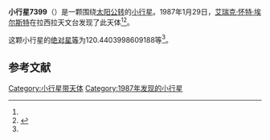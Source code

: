 {{Infobox planet
| bgcolour = #FFFFC0
| name = 7399
| symbol = 
| image = 
| caption = 
| discovery = yes
| discovery_ref = 
| discoverer = [[艾瑞克·怀特·埃尔斯特|艾瑞克·怀特·埃尔斯特]]
| discovery_site = [[拉西拉天文台|拉西拉天文台]] 
| discovered = 1987年1月29日
| designations = yes
| mp_name = 
| named_after = 
| alt_names = 1987 BC2/ 1965 UU / 1972 VH1 / 1989 SV
| mp_category = [[主带小行星|主带小行星]]
| orbit_ref = <ref name="a">[http://ssd.jpl.nasa.gov/sbdb.cgi?sstr=7399 7399] {{Wayback|url=http://ssd.jpl.nasa.gov/sbdb.cgi?sstr=7399 |date=20201124024201 }}，小行星數據庫瀏覽器（JPL Small-Body Database Browser）－[[美国国家航空航天局|美国国家航空航天局]]喷气推进实验室</ref>
| epoch = 2456400.5 (2013年4月18日更新)
| aphelion = {{convert|2.730239258230019|AU|km|3|abbr=on|lk=out}}
| perihelion = {{convert|1.829853594092973|AU|km|3|abbr=on}}
| semimajor = {{convert|2.280046426161496|AU|km|3|abbr=on}}
| eccentricity = 0.197448976
| period = 1257.517282 [[日|日]]<br />3.44[[儒略年|儒略年]]
| avg_speed = 
| inclination = 3.865105086373779
| asc_node = 274.1055278349271
| mean_anomaly = 
| arg_peri = 120.4403998609188
| satellites = 
| physical_characteristics = yes
| dimensions = 
| mass = 
| density = 
| surface_grav = 
| escape_velocity = 
| sidereal_day = 
| axial_tilt = 
| pole_ecliptic_lat = 
| pole_ecliptic_lon = 
| albedo = 
| temperatures= 
| temp_name1 = 
| mean_temp_1 = 
| max_temp_1 = 
| temp_name2 = 
| max_temp_2 = 
| spectral_type = 
| abs_magnitude = 120.4403998609188
}}

'''小行星7399'''（{{lang-en|7399}}）是一颗围绕[[太阳|太阳]][[公转|公转]]的[[小行星|小行星]]。1987年1月29日，[[艾瑞克·怀特·埃尔斯特|艾瑞克·怀特·埃尔斯特]]在拉西拉天文台发现了此天体<ref name="a" /><ref>{{cite news|title=小行星列表|url=http://cfa-www.harvard.edu/iau/lists/NumberedMPs.txt|accessdate=2013-07-08|newspaper=哈佛大学|archive-date=2008-05-17|archive-url=https://web.archive.org/web/20080517010638/http://cfa-www.harvard.edu/iau/lists/NumberedMPs.txt|dead-url=no}}</ref>。

这颗小行星的[[绝对星等|绝对星等]]为120.4403998609188等<ref name="a" />。

==参考文献==
{{reflist}}
{{Minor Planet Number|[[小行星7398|小行星7398]]|[[小行星7400|小行星7400]]}}

{{小天体}}

[[Category:小行星带天体|Category:小行星带天体]]
[[Category:1987年发现的小行星|Category:1987年发现的小行星]]

{{asteroid-stub}}